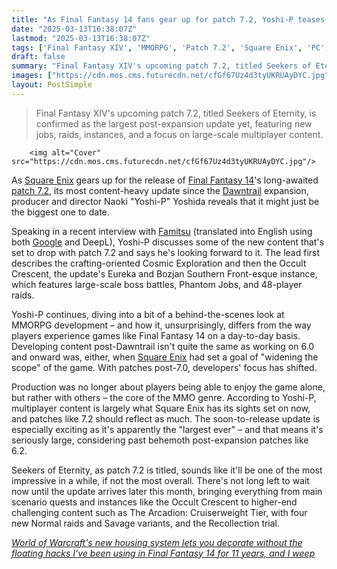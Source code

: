 ```yaml
---
title: "As Final Fantasy 14 fans gear up for patch 7.2, Yoshi-P teases that the update will be the MMO's largest ever"
date: "2025-03-13T16:38:07Z"
lastmod: "2025-03-13T16:38:07Z"
tags: ['Final Fantasy XIV', 'MMORPG', 'Patch 7.2', 'Square Enix', 'PC', 'PlayStation']
draft: false
summary: "Final Fantasy XIV's upcoming patch 7.2, titled Seekers of Eternity, is confirmed as the largest post-expansion update yet,  featuring new jobs, raids, instances, and a focus on large-scale multiplayer content."
images: ["https://cdn.mos.cms.futurecdn.net/cfGf67Uz4d3tyUKRUAyDYC.jpg"]
layout: PostSimple
---
```

> Final Fantasy XIV's upcoming patch 7.2, titled Seekers of Eternity, is confirmed as the largest post-expansion update yet,  featuring new jobs, raids, instances, and a focus on large-scale multiplayer content.


        <img alt="Cover" src="https://cdn.mos.cms.futurecdn.net/cfGf67Uz4d3tyUKRUAyDYC.jpg"/>
        
As [<u>Square Enix</u>](https://www.gamesradar.com/tag/square_enix/) gears up for the release of [<u>Final Fantasy 14</u>](https://www.gamesradar.com/final-fantasy-xiv/)'s long-awaited [<u>patch 7.2</u>](https://www.gamesradar.com/games/final-fantasy/final-fantasy-14-gets-its-biggest-post-dawntrail-patch-yet-in-7-2-next-month-adding-a-new-savage-tier-trials-phantom-jobs-cosmic-exploration-and-more/), its most content-heavy update since the [<u>Dawntrail</u>](https://www.gamesradar.com/games/mmo/final-fantasy-14-dawntrail-review-a-slow-insubstantial-start-with-promising-gameplay/) expansion, producer and director Naoki "Yoshi-P" Yoshida reveals that it might just be the biggest one to date.

Speaking in a recent interview with [<u>Famitsu</u>](https://www.famitsu.com/article/202503/36244) (translated into English using both [Google](https://www.gamesradar.com/tag/google/) and DeepL), Yoshi-P discusses some of the new content that's set to drop with patch 7.2 and says he's looking forward to it. The lead first describes the crafting-oriented Cosmic Exploration and then the Occult Crescent, the update's Eureka and Bozjan Southern Front-esque instance, which features large-scale boss battles, Phantom Jobs, and 48-player raids.

Yoshi-P continues, diving into a bit of a behind-the-scenes look at MMORPG development – and how it, unsurprisingly, differs from the way players experience games like Final Fantasy 14 on a day-to-day basis. Developing content post-Dawntrail isn't quite the same as working on 6.0 and onward was, either, when [Square Enix](https://www.gamesradar.com/tag/square_enix/) had set a goal of "widening the scope" of the game. With patches post-7.0, developers' focus has shifted.

Production was no longer about players being able to enjoy the game alone, but rather with others – the core of the MMO genre. According to Yoshi-P, multiplayer content is largely what Square Enix has its sights set on now, and patches like 7.2 should reflect as much. The soon-to-release update is especially exciting as it's apparently the "largest ever" – and that means it's seriously large, considering past behemoth post-expansion patches like 6.2.

Seekers of Eternity, as patch 7.2 is titled, sounds like it'll be one of the most impressive in a while, if not the most overall. There's not long left to wait now until the update arrives later this month, bringing everything from main scenario quests and instances like the Occult Crescent to higher-end challenging content such as The Arcadion: Cruiserweight Tier, with four new Normal raids and Savage variants, and the Recollection trial.

[<u><em>World of Warcraft's new housing system lets you decorate without the floating hacks I've been using in Final Fantasy 14 for 11 years, and I weep</em></u>](https://www.gamesradar.com/games/mmo/world-of-warcrafts-new-housing-system-lets-you-decorate-without-the-floating-hacks-ive-been-using-in-final-fantasy-14-for-11-years-and-i-weep/)
        